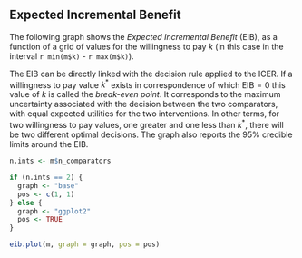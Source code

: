 
## Expected Incremental Benefit

The following graph shows the _Expected Incremental Benefit_ (EIB), as a function of a grid of values for the willingness to pay $k$ (in this case in the interval `r min(m$k)` - `r max(m$k)`). 

The EIB can be directly linked with the decision rule applied to the ICER. If a willingness to pay value $k^*$ exists in correspondence of which $\mbox{EIB}=0$ this value of $k$ is called the _break-even point_. It corresponds to the maximum uncertainty associated with the decision between the two comparators, with equal expected utilities for the two interventions. In other terms, for two willingness to pay values, one greater and one less than $k^*$, there will be two different optimal decisions. The graph also reports the 95% credible limits around the EIB. 


```r
n.ints <- m$n_comparators

if (n.ints == 2) {
  graph <- "base"
  pos <- c(1, 1)
} else {
  graph <- "ggplot2"
  pos <- TRUE
}

eib.plot(m, graph = graph, pos = pos)
```
